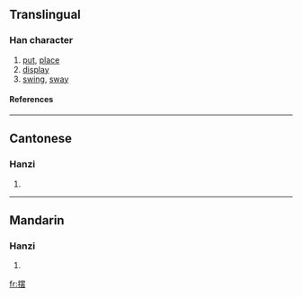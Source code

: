 {{see|擺}}

==Translingual==
===Han character===
{{Han char|rn=64|rad=手|as=10|sn=13|four=|canj=手田中戈 (QWLI)}}
# [[put]], [[place]]
# [[display]]
# [[swing]], [[sway]]
====References====
{{Han ref|kx=0449.081|hdz=31932.050|uh=6446|ud=25670}}

----
==Cantonese==
===Hanzi===
{{yue-hanzi|jyut=|y=baai2}}
# {{defn|Cantonese}}

----
==Mandarin==
===Hanzi===
{{cmn-hanzi|tra=擺|pin=[[bǎi]] (bai3)|wg=pai<sup>3</sup>}}
# {{defn|Mandarin}}

[[fr:摆]]